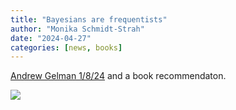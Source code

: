 ```yaml
---
title: "Bayesians are frequentists"
author: "Monika Schmidt-Strah"
date: "2024-04-27"
categories: [news, books]
---
```


[Andrew Gelman 1/8/24](https://statmodeling.stat.columbia.edu/2024/01/08/bayesians-are-frequentists-2/) and a book recommendaton.

![](Bayes.png)
